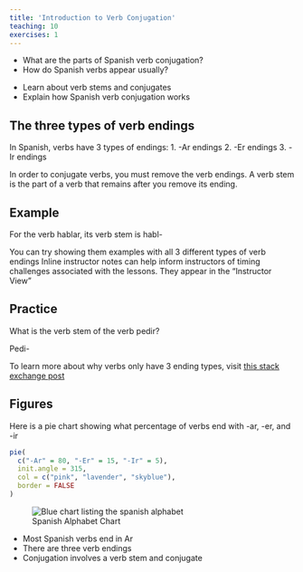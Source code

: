 ```yaml
---
title: 'Introduction to Verb Conjugation'
teaching: 10
exercises: 1
---
```


:::::::::::::::::::::::::::::::::::::: questions 

- What are the parts of Spanish verb conjugation?
- How do Spanish verbs appear usually?

::::::::::::::::::::::::::::::::::::::::::::::::

::::::::::::::::::::::::::::::::::::: objectives

- Learn about verb stems and conjugates
- Explain how Spanish verb conjugation works

::::::::::::::::::::::::::::::::::::::::::::::::

## The three types of verb endings

In Spanish, verbs have 3 types of endings:
 1. -Ar endings
 2. -Er endings
 3. -Ir endings

In order to conjugate verbs, you must remove the verb endings. A verb stem is the part of a verb that remains after you remove its ending.

::: callout
## Example

For the verb hablar, its verb stem is habl-
::: 

:::::::::::::::::::::::::::::::::::::::::::::::::::::::::::::::::::: instructor

You can try showing them examples with all 3 different types of verb endings
Inline instructor notes can help inform instructors of timing challenges
associated with the lessons. They appear in the "Instructor View"

::::::::::::::::::::::::::::::::::::::::::::::::::::::::::::::::::::::::::::::::

::::::::::::::::::::::::::::::::::::: challenge 

## Practice

What is the verb stem of the verb pedir?

:::::::::::::::::::::::: solution 

Pedi-

::::::::::::::::::::::::
:::::::::::::::::::::::::::::::::

::: callout

To learn more about why verbs only have 3 ending types, visit [this stack exchange post](https://spanish.stackexchange.com/questions/17604/why-do-the-verbs-in-spanish-only-end-in-ar-er-ir)

:::

## Figures

Here is a pie chart showing what percentage of verbs end with -ar, -er, and -ir

```r
pie(
  c("-Ar" = 80, "-Er" = 15, "-Ir" = 5), 
  init.angle = 315, 
  col = c("pink", "lavender", "skyblue"), 
  border = FALSE
)
```

![Spanish Alphabet Chart](https://encrypted-tbn0.gstatic.com/images?q=tbn:ANd9GcSyGom-4oPbxmtsWb3B8tIjT85rXHQBHDUamA&s){alt='Blue chart listing the spanish alphabet'}

::::::::::::::::::::::::::::::::::::: keypoints 

- Most Spanish verbs end in Ar
- There are three verb endings
- Conjugation involves a verb stem and conjugate

::::::::::::::::::::::::::::::::::::::::::::::::

